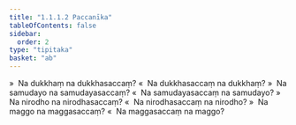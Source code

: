 ```yaml
---
title: "1.1.1.2 Paccanīka"
tableOfContents: false
sidebar:
  order: 2
type: "tipitaka"
basket: "ab"
---
```



<DynamicBreadcrumb />

<Division number="3">

<Paragraph number="11">
»  Na dukkhaṃ na dukkhasaccaṃ?
</Paragraph>

<Paragraph number="12">
«  Na dukkhasaccaṃ na dukkhaṃ?
</Paragraph>

<Paragraph number="13">
»  Na samudayo na samudayasaccaṃ?
</Paragraph>

<Paragraph number="14">
«  Na samudayasaccaṃ na samudayo?
</Paragraph>

<Paragraph number="15">
»  Na nirodho na nirodhasaccaṃ?
</Paragraph>

<Paragraph number="16">
«  Na nirodhasaccaṃ na nirodho?
</Paragraph>

<Paragraph number="17">
»  Na maggo na maggasaccaṃ?
</Paragraph>

<Paragraph number="18">
«  Na maggasaccaṃ na maggo?
</Paragraph>
</Division>